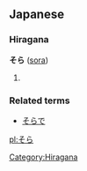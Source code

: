 ==Japanese==                             
===Hiragana===
'''そら''' ([[sora]])
# {{japdef|空|[[sky]], [[air]], [[heaven]]}}

===Related terms===
*[[そらで]]

[[Category:Hiragana]]

[[pl:そら]]